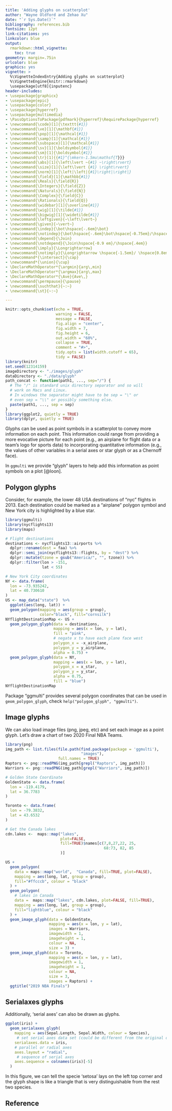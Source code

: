 ```yaml
---
title: 'Adding glyphs on scatterplot'
author: "Wayne Oldford and Zehao Xu"
date: "`r Sys.Date()`"
bibliography: references.bib
fontsize: 12pt
link-citations: yes
linkcolor: blue
output:
  rmarkdown::html_vignette:
    toc: true
geometry: margin=.75in
urlcolor: blue
graphics: yes
vignette: >
  %\VignetteIndexEntry{Adding glyphs on scatterplot}
  %\VignetteEngine{knitr::rmarkdown}
  \usepackage[utf8]{inputenc}
header-includes:
- \usepackage{graphicx}
- \usepackage{epic}
- \usepackage{color}
- \usepackage{hyperref}
- \usepackage{multimedia}
- \PassOptionsToPackage{pdfmark}{hyperref}\RequirePackage{hyperref}
- \newcommand{\code}[1]{\texttt{#1}}
- \newcommand{\ve}[1]{\mathbf{#1}}
- \newcommand{\pop}[1]{\mathcal{#1}}
- \newcommand{\samp}[1]{\mathcal{#1}}
- \newcommand{\subspace}[1]{\mathcal{#1}}
- \newcommand{\sv}[1]{\boldsymbol{#1}}
- \newcommand{\sm}[1]{\boldsymbol{#1}}
- \newcommand{\tr}[1]{{#1}^{\mkern-1.5mu\mathsf{T}}}
- \newcommand{\abs}[1]{\left\lvert ~{#1} ~\right\rvert}
- \newcommand{\size}[1]{\left\lvert {#1} \right\rvert}
- \newcommand{\norm}[1]{\left|\left|{#1}\right|\right|}
- \newcommand{\field}[1]{\mathbb{#1}}
- \newcommand{\Reals}{\field{R}}
- \newcommand{\Integers}{\field{Z}}
- \newcommand{\Naturals}{\field{N}}
- \newcommand{\Complex}{\field{C}}
- \newcommand{\Rationals}{\field{Q}}
- \newcommand{\widebar}[1]{\overline{#1}}
- \newcommand{\wig}[1]{\tilde{#1}}
- \newcommand{\bigwig}[1]{\widetilde{#1}}
- \newcommand{\leftgiven}{~\left\lvert~}
- \newcommand{\given}{~\vert~}
- \newcommand{\indep}{\bot\hspace{-.6em}\bot}
- \newcommand{\notindep}{\bot\hspace{-.6em}\bot\hspace{-0.75em}/\hspace{.4em}}
- \newcommand{\depend}{\Join}
- \newcommand{\notdepend}{\Join\hspace{-0.9 em}/\hspace{.4em}}
- \newcommand{\imply}{\Longrightarrow}
- \newcommand{\notimply}{\Longrightarrow \hspace{-1.5em}/ \hspace{0.8em}}
- \newcommand*{\intersect}{\cap}
- \newcommand*{\union}{\cup}
- \DeclareMathOperator*{\argmin}{arg\,min}
- \DeclareMathOperator*{\argmax}{arg\,max}
- \DeclareMathOperator*{\Ave}{Ave\,}
- \newcommand{\permpause}{\pause}
- \newcommand{\suchthat}{~:~}
- \newcommand{\st}{~:~}

---
```



```r
knitr::opts_chunk$set(echo = TRUE, 
                      warning = FALSE,
                      message = FALSE,
                      fig.align = "center", 
                      fig.width = 7, 
                      fig.height = 6,
                      out.width = "60%", 
                      collapse = TRUE,
                      comment = "#>",
                      tidy.opts = list(width.cutoff = 65),
                      tidy = FALSE)
library(knitr)
set.seed(12314159)
imageDirectory <- "./images/glyph"
dataDirectory <- "./data/glyph"
path_concat <- function(path1, ..., sep="/") {
  # The "/" is standard unix directory separator and so will
  # work on Macs and Linux.
  # In windows the separator might have to be sep = "\" or 
  # even sep = "\\" or possibly something else. 
  paste(path1, ..., sep = sep)
}
library(ggplot2, quietly = TRUE)
library(dplyr, quietly = TRUE)
```

Glyphs can be used as point symbols in a scatterplot to convey more information on each point.  This information could range from providing a more evocative picture for each point (e.g., an airplane for flight data  or a team's logo for sports data) to incorporating quantitative information (e.g., the values of other variables in a serial axes or star glyph or as a Chernoff face).

In `ggmulti` we provide "glyph" layers to help add this information as point symbols on a plot [@loon].

## Polygon glyphs

Consider, for example, the lower 48 USA destinations  of "nyc" flights in 2013. Each destination could be marked as a "airplane" polygon symbol and New York city is highlighted by a blue star.

```r
library(ggmulti)
library(nycflights13)
library(maps)

# Flight destinations
destinations <- nycflights13::airports %>% 
  dplyr::rename(dest = faa) %>% 
  dplyr::semi_join(nycflights13::flights, by = "dest") %>% 
  dplyr::mutate(tzone = gsub("America/", "", tzone)) %>% 
  dplyr::filter(lon > -151, 
                lat < 55)

# New York City coordinates
NY <- data.frame(
  lon = -73.935242,
  lat = 40.730610
)
US <- map_data("state")  %>% 
  ggplot(aes(long, lat)) +
  geom_polygon(mapping = aes(group = group), 
               color="black", fill="cornsilk") 
NYflightDestinationMap <- US + 
  geom_polygon_glyph(data = destinations,
                     mapping = aes(x = lon, y = lat),
                     fill = "pink",
                     # negate x to have each plane face west
                     polygon_x = -x_airplane, 
                     polygon_y = y_airplane,
                     alpha = 0.75) + 
  geom_polygon_glyph(data = NY,
                     mapping = aes(x = lon, y = lat),
                     polygon_x = x_star,
                     polygon_y = y_star, 
                     alpha = 0.75, 
                     fill = "blue")
NYflightDestinationMap
```

Package "ggmulti" provides several polygon coordinates that can be used in `geom_polygon_glyph`, check `help("polygon_glyph", "ggmulti")`.

## Image glyphs

We can also load image files (png, jpeg, etc) and set each image as a point glyph. Let's draw a chart of two 2020 Final NBA Teams.

```r
library(png)
img_path <- list.files(file.path(find.package(package = 'ggmulti'),
                                 "images"),
                       full.names = TRUE)
Raptors <- png::readPNG(img_path[grepl("Raptors", img_path)])
Warriors <- png::readPNG(img_path[grepl("Warriors", img_path)])
```

```r
# Golden State Coordinate
GoldenState <- data.frame(
  lon = -119.4179,
  lat = 36.7783
)

Toronto <- data.frame(
  lon = -79.3832,
  lat = 43.6532
)

# Get the Canada lakes
cdn.lakes <-  maps::map("lakes",
                        plot=FALSE,
                        fill=TRUE)$names[c(7,8,27,22, 25,
                                           68:73, 82, 85
                        )]

US + 
  geom_polygon(
    data = maps::map("world",  "Canada", fill=TRUE, plot=FALSE),
    mapping = aes(long, lat, group = group), 
    fill="#ffcccb", colour = "black"
  ) + 
  geom_polygon(
    # lakes in Canada
    data =  maps::map("lakes", cdn.lakes, plot=FALSE, fill=TRUE),
    mapping = aes(long, lat, group = group), 
    fill="lightblue", colour = "black"
  ) + 
  geom_image_glyph(data = GoldenState,
                   mapping = aes(x = lon, y = lat), 
                   images = Warriors,
                   imagewidth = 1, 
                   imageheight = 1, 
                   colour = NA,
                   size = 3) + 
  geom_image_glyph(data = Toronto,
                   mapping = aes(x = lon, y = lat), 
                   imagewidth = 1, 
                   imageheight = 1, 
                   colour = NA,
                   size = 3,
                   images = Raptors) + 
  ggtitle("2019 NBA Finals")
```

## Serialaxes glyphs

Additionally, 'serial axes' can also be drawn as glyphs. 

```r
ggplot(iris) +
  geom_serialaxes_glyph(
    mapping = aes(Sepal.Length, Sepal.Width, colour = Species),
     # set serial axes data set (could be different from the original data)
    serialaxes.data = iris,
    # parallel or radial axes
    axes.layout = "radial", 
     # sequence of serial axes
    axes.sequence = colnames(iris)[-5]
  )
```

In this figure, we can tell the specie 'setosa' lays on the left top corner and the glyph shape is like a triangle that is very distinguishable from the rest two species.

## Reference
